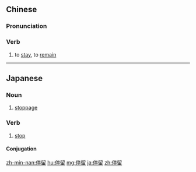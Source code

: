 ==Chinese==
{{zh-forms}}

===Pronunciation===
{{zh-pron
|m=tíngliú
|c=ting4 lau4
|h=pfs=thìn-liù
|mn=thêng-liû
|cat=v
}}

===Verb===
{{zh-verb}}
# to [[stay]], to [[remain]]

----

==Japanese==
{{ja-kanjitab|てい|りゅう|yomi=on}}

===Noun===
{{ja-noun|ていりゅう}}

# [[stoppage]]

===Verb===
{{ja-verb-suru|tr=both|ていりゅう}}

# [[stop]]

====Conjugation====
{{ja-suru|ていりゅう}}

[[zh-min-nan:停留]]
[[hu:停留]]
[[mg:停留]]
[[ja:停留]]
[[zh:停留]]